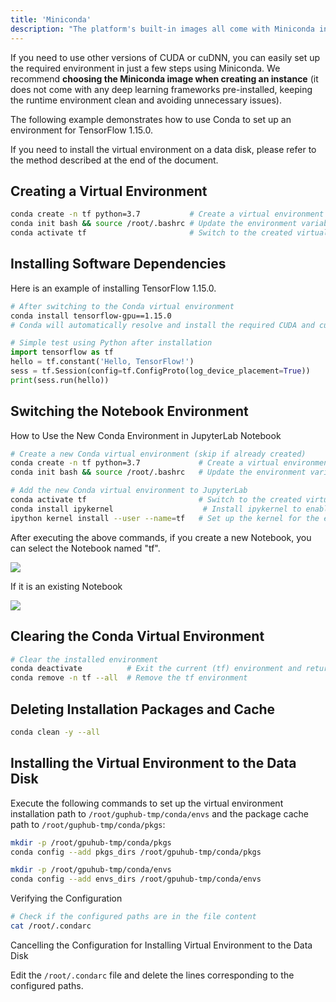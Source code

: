 ```yaml
---
title: 'Miniconda'
description: "The platform's built-in images all come with Miniconda installed, and the installation path is /root/miniconda3/."
---
```

If you need to use other versions of CUDA or cuDNN, you can easily set up the required environment in just a few steps using Miniconda. We recommend **choosing the Miniconda image when creating an instance** (it does not come with any deep learning frameworks pre-installed, keeping the runtime environment clean and avoiding unnecessary issues).

The following example demonstrates how to use Conda to set up an environment for TensorFlow 1.15.0.

<Tip>
If you need to install the virtual environment on a data disk, please refer to the method described at the end of the document.
</Tip>

## Creating a Virtual Environment

```bash bash
conda create -n tf python=3.7           # Create a virtual environment named "tf"
conda init bash && source /root/.bashrc # Update the environment variables in bashrc
conda activate tf                       # Switch to the created virtual environment "tf"
```
## Installing Software Dependencies

Here is an example of installing TensorFlow 1.15.0.

```bash bash
# After switching to the Conda virtual environment
conda install tensorflow-gpu==1.15.0
# Conda will automatically resolve and install the required CUDA and cuDNN versions for TensorFlow 1.15.0
```

```python python
# Simple test using Python after installation
import tensorflow as tf
hello = tf.constant('Hello, TensorFlow!')
sess = tf.Session(config=tf.ConfigProto(log_device_placement=True))
print(sess.run(hello))
```
## Switching the Notebook Environment

How to Use the New Conda Environment in JupyterLab Notebook

```bash bash
# Create a new Conda virtual environment (skip if already created)
conda create -n tf python=3.7             # Create a virtual environment named "tf"
conda init bash && source /root/.bashrc   # Update the environment variables in bashrc

# Add the new Conda virtual environment to JupyterLab
conda activate tf                         # Switch to the created virtual environment "tf"
conda install ipykernel                    # Install ipykernel to enable kernel integration
ipython kernel install --user --name=tf   # Set up the kernel for the environment, with "tf" as the kernel name

```

After executing the above commands, if you create a new Notebook, you can select the Notebook named "tf".

![](/images/env-miniconda-notebook-tr.png)

If it is an existing Notebook

![](/images/env-miniconda-notebook-tr-2.png)

## Clearing the Conda Virtual Environment

```bash bash
# Clear the installed environment
conda deactivate          # Exit the current (tf) environment and return to the base environment
conda remove -n tf --all  # Remove the tf environment
```
## Deleting Installation Packages and Cache

```bash bash
conda clean -y --all
```
## Installing the Virtual Environment to the Data Disk

Execute the following commands to set up the virtual environment installation path to `/root/guphub-tmp/conda/envs` and the package cache path to `/root/guphub-tmp/conda/pkgs`:

```bash bash
mkdir -p /root/gpuhub-tmp/conda/pkgs
conda config --add pkgs_dirs /root/gpuhub-tmp/conda/pkgs

mkdir -p /root/gpuhub-tmp/conda/envs
conda config --add envs_dirs /root/gpuhub-tmp/conda/envs
```
Verifying the Configuration

```bash bash
# Check if the configured paths are in the file content
cat /root/.condarc

```

Cancelling the Configuration for Installing Virtual Environment to the Data Disk

Edit the `/root/.condarc` file and delete the lines corresponding to the configured paths.
